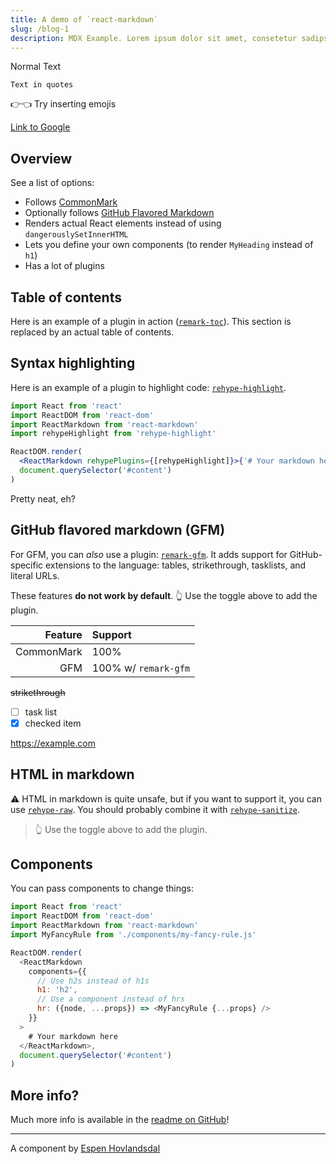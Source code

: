 ```yaml
---
title: A demo of `react-markdown`
slug: /blog-1
description: MDX Example. Lorem ipsum dolor sit amet, consetetur sadipscing elitr, sed diam nonumy eirmod tempor invidunt ut labore et dolore magna aliquyam erat, sed diam voluptua. At vero eos et accusam et justo duo dolores et ea rebum. Stet clita kasd gubergren, no sea takimata sanctus est Lorem ipsum dolor sit amet. Lorem ipsum dolor sit amet, consetetur sadipscing elitr, sed diam nonumy eirmod tempor invidunt ut labore et dolore magna aliquyam erat, sed diam voluptua. At vero eos et accusam et justo duo dolores et ea rebum. Stet clita kasd gubergren, no sea takimata sanctus est Lorem ipsum dolor sit amet.
---
```


Normal Text

`Text in quotes`

👉👈 Try inserting emojis

[Link to Google](https://google.com)

## Overview

See a list of options:

* Follows [CommonMark](https://commonmark.org)
* Optionally follows [GitHub Flavored Markdown](https://github.github.com/gfm/)
* Renders actual React elements instead of using `dangerouslySetInnerHTML`
* Lets you define your own components (to render `MyHeading` instead of `h1`)
* Has a lot of plugins

## Table of contents

Here is an example of a plugin in action
([`remark-toc`](https://github.com/remarkjs/remark-toc)).
This section is replaced by an actual table of contents.

## Syntax highlighting

Here is an example of a plugin to highlight code:
[`rehype-highlight`](https://github.com/rehypejs/rehype-highlight).

```jsx
import React from 'react'
import ReactDOM from 'react-dom'
import ReactMarkdown from 'react-markdown'
import rehypeHighlight from 'rehype-highlight'

ReactDOM.render(
  <ReactMarkdown rehypePlugins={[rehypeHighlight]}>{'# Your markdown here'}</ReactMarkdown>,
  document.querySelector('#content')
)
```

Pretty neat, eh?

## GitHub flavored markdown (GFM)

For GFM, you can *also* use a plugin:
[`remark-gfm`](https://github.com/remarkjs/react-markdown#use).
It adds support for GitHub-specific extensions to the language:
tables, strikethrough, tasklists, and literal URLs.

These features **do not work by default**.
👆 Use the toggle above to add the plugin.

| Feature    | Support              |
| ---------: | :------------------- |
| CommonMark | 100%                 |
| GFM        | 100% w/ `remark-gfm` |

~~strikethrough~~

* [ ] task list
* [x] checked item

https://example.com

## HTML in markdown

⚠️ HTML in markdown is quite unsafe, but if you want to support it, you can
use [`rehype-raw`](https://github.com/rehypejs/rehype-raw).
You should probably combine it with
[`rehype-sanitize`](https://github.com/rehypejs/rehype-sanitize).

<blockquote>
  👆 Use the toggle above to add the plugin.
</blockquote>

## Components

You can pass components to change things:

```js
import React from 'react'
import ReactDOM from 'react-dom'
import ReactMarkdown from 'react-markdown'
import MyFancyRule from './components/my-fancy-rule.js'

ReactDOM.render(
  <ReactMarkdown
    components={{
      // Use h2s instead of h1s
      h1: 'h2',
      // Use a component instead of hrs
      hr: ({node, ...props}) => <MyFancyRule {...props} />
    }}
  >
    # Your markdown here
  </ReactMarkdown>,
  document.querySelector('#content')
)
```

## More info?

Much more info is available in the
[readme on GitHub](https://github.com/remarkjs/react-markdown)!

***

A component by [Espen Hovlandsdal](https://espen.codes/)